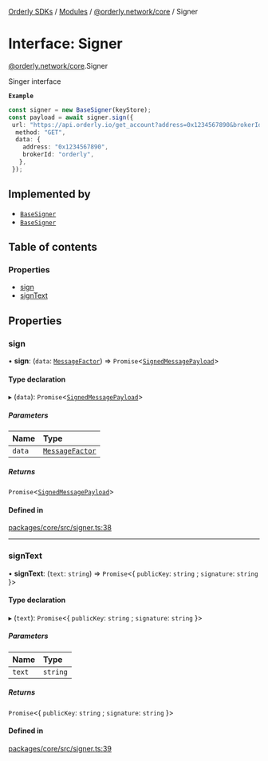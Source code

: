 [Orderly SDKs](/sdks/tech-doc/README) / [Modules](/sdks/tech-doc/modules) / [@orderly.network/core](/sdks/tech-doc/modules/orderly_network_core) / Signer

# Interface: Signer

[@orderly.network/core](/sdks/tech-doc/modules/orderly_network_core).Signer

Singer interface

**`Example`**

```ts
const signer = new BaseSigner(keyStore);
const payload = await signer.sign({
 url: "https://api.orderly.io/get_account?address=0x1234567890&brokerId=orderly",
  method: "GET",
  data: {
    address: "0x1234567890",
    brokerId: "orderly",
   },
 });
 ```

## Implemented by

- [`BaseSigner`](/sdks/tech-doc/classes/orderly_network_core.BaseSigner)
- [`BaseSigner`](/sdks/tech-doc/classes/orderly_network_core.BaseSigner)

## Table of contents

### Properties

- [sign](/sdks/tech-doc/interfaces/orderly_network_core.Signer#sign)
- [signText](/sdks/tech-doc/interfaces/orderly_network_core.Signer#signtext)

## Properties

### sign

• **sign**: (`data`: [`MessageFactor`](/sdks/tech-doc/modules/orderly_network_core#messagefactor)) => `Promise`\<[`SignedMessagePayload`](/sdks/tech-doc/modules/orderly_network_core#signedmessagepayload)\>

#### Type declaration

▸ (`data`): `Promise`\<[`SignedMessagePayload`](/sdks/tech-doc/modules/orderly_network_core#signedmessagepayload)\>

##### Parameters

| Name | Type |
| :------ | :------ |
| `data` | [`MessageFactor`](/sdks/tech-doc/modules/orderly_network_core#messagefactor) |

##### Returns

`Promise`\<[`SignedMessagePayload`](/sdks/tech-doc/modules/orderly_network_core#signedmessagepayload)\>

#### Defined in

[packages/core/src/signer.ts:38](https://github.com/OrderlyNetwork/js-sdk/blob/91fd031/packages/core/src/signer.ts#L38)

___

### signText

• **signText**: (`text`: `string`) => `Promise`\<\{ `publicKey`: `string` ; `signature`: `string`  }\>

#### Type declaration

▸ (`text`): `Promise`\<\{ `publicKey`: `string` ; `signature`: `string`  }\>

##### Parameters

| Name | Type |
| :------ | :------ |
| `text` | `string` |

##### Returns

`Promise`\<\{ `publicKey`: `string` ; `signature`: `string`  }\>

#### Defined in

[packages/core/src/signer.ts:39](https://github.com/OrderlyNetwork/js-sdk/blob/91fd031/packages/core/src/signer.ts#L39)
